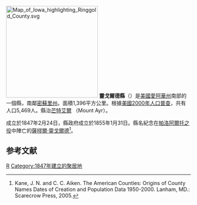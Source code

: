 {{noteTA
|T=zh-hans:灵戈尔德县 (艾奥瓦州);zh-hk:靈戈爾德縣 (艾奧瓦州);zh-tw:靈戈爾德郡 (愛阿華州);
}}

[[File:Map_of_Iowa_highlighting_Ringgold_County.svg|250px]]
'''靈戈爾德縣'''（{{lang-en|Ringgold County}}）是[[美國|美國]][[愛阿華州|愛阿華州]]南部的一個縣，南鄰[[密蘇里州|密蘇里州]]。面積1,396平方公里。根據[[美國2000年人口普查|美國2000年人口普查]]，共有人口5,469人。縣治[[芒特艾爾_(愛阿華州)|芒特艾爾]] （Mount Ayr）。

成立於1847年2月24日，縣政府成立於1855年1月31日。縣名紀念在[[帕洛阿爾托之役|帕洛阿爾托之役]]中陣亡的[[薩穋爾·靈戈爾德|薩穋爾·靈戈爾德]]<ref>Kane, J. N. and C. C. Aiken. The American Counties: Origins of County Names Dates of Creation and Population Data 1950-2000. Lanham, MD.: Scarecrow Press, 2005.</ref>。

== 参考文献 ==
<div class="references-small">
<references />
</div>

[[Category:艾奧瓦州行政區劃|R]]
[[Category:1847年建立的聚居地|Category:1847年建立的聚居地]]